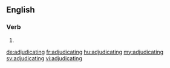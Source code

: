 ==English==

===Verb===
{{head|en|present participle}}

# {{present participle of|adjudicate|lang=en}}

[[de:adjudicating]]
[[fr:adjudicating]]
[[hu:adjudicating]]
[[my:adjudicating]]
[[sv:adjudicating]]
[[vi:adjudicating]]